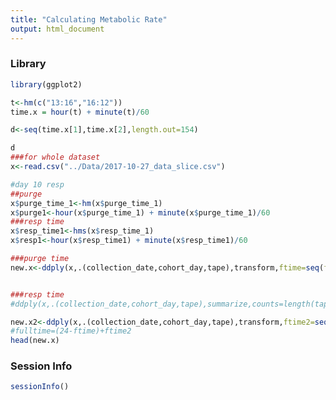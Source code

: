 ```yaml
---
title: "Calculating Metabolic Rate"
output: html_document
---
```

### Library

```r
library(ggplot2)
```

```r
t<-hm(c("13:16","16:12"))
time.x = hour(t) + minute(t)/60

d<-seq(time.x[1],time.x[2],length.out=154)

d
###for whole dataset 
x<-read.csv("../Data/2017-10-27_data_slice.csv")

#day 10 resp
##purge
x$purge_time_1<-hm(x$purge_time_1)
x$purge1<-hour(x$purge_time_1) + minute(x$purge_time_1)/60
###resp time
x$resp_time1<-hms(x$resp_time_1)
x$resp1<-hour(x$resp_time1) + minute(x$resp_time1)/60

###purge time
new.x<-ddply(x,.(collection_date,cohort_day,tape),transform,ftime=seq(from=min(purge1,na.rm=TRUE),to=max(purge1,na.rm=TRUE),length.out=length(tape)))


###resp time
#ddply(x,.(collection_date,cohort_day,tape),summarize,counts=length(tape),min=min(resp1,na.rm=TRUE))

new.x2<-ddply(x,.(collection_date,cohort_day,tape),transform,ftime2=seq(from=min(resp1,na.rm=TRUE),to=max(resp1,na.rm=TRUE),length.out=length(tape)))
#fulltime=(24-ftime)+ftime2
head(new.x)


```


### Session Info
```r
sessionInfo()
```


